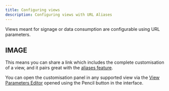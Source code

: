 ```yaml
---
title: Configuring views
description: Configuring views with URL Aliases
---
```


Views meant for signage or data consumption are configurable using URL parameters.

## IMAGE

This means you can share a link which includes the complete customisation of a view, and it pairs great with the [aliases feature](/features/url-aliases).

You can open the customisation panel in any supported view via the [View Parameters Editor](add-link) opened using the Pencil button in the interface.

